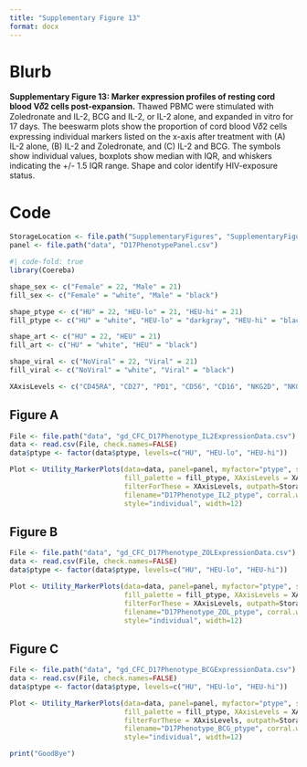 ```yaml
---
title: "Supplementary Figure 13"
format: docx
---
```


# Blurb

**Supplementary Figure 13: Marker expression profiles of resting cord blood V𝛿2 cells post-expansion.** Thawed PBMC were stimulated with Zoledronate and IL-2, BCG and IL-2, or IL-2 alone, and expanded in vitro for 17 days. The beeswarm plots show the proportion of cord blood V𝛿2 cells expressing individual markers listed on the x-axis after treatment with (A) IL-2 alone, (B) IL-2 and Zoledronate, and (C) IL-2 and BCG. The symbols show individual values, boxplots show median with IQR, and whiskers indicating the +/- 1.5 IQR range. Shape and color identify HIV-exposure status.

# Code

```r
StorageLocation <- file.path("SupplementaryFigures", "SupplementaryFigure13")
panel <- file.path("data", "D17PhenotypePanel.csv")
```

```r
#| code-fold: true
library(Coereba)

shape_sex <- c("Female" = 22, "Male" = 21)
fill_sex <- c("Female" = "white", "Male" = "black")

shape_ptype <- c("HU" = 22, "HEU-lo" = 21, "HEU-hi" = 21)
fill_ptype <- c("HU" = "white", "HEU-lo" = "darkgray", "HEU-hi" = "black")

shape_art <- c("HU" = 22, "HEU" = 21)
fill_art <- c("HU" = "white", "HEU" = "black")

shape_viral <- c("NoViral" = 22, "Viral" = 21)
fill_viral <- c("NoViral" = "white", "Viral" = "black")
```

```r
XAxisLevels <- c("CD45RA", "CD27", "PD1", "CD56", "CD16", "NKG2D", "NKG2A", "Perforin", "CD28", "CD25")
```

## Figure A

```r
File <- file.path("data", "gd_CFC_D17Phenotype_IL2ExpressionData.csv")
data <- read.csv(File, check.names=FALSE)
data$ptype <- factor(data$ptype, levels=c("HU", "HEU-lo", "HEU-hi"))

Plot <- Utility_MarkerPlots(data=data, panel=panel, myfactor="ptype", shape_palette = shape_ptype,
                            fill_palette = fill_ptype, XAxisLevels = XAxisLevels, savePlot=TRUE,
                            filterForThese = XAxisLevels, outpath=StorageLocation,
                            filename="D17Phenotype_IL2_ptype", corral.width=0.8,
                            style="individual", width=12)
```

## Figure B

```r
File <- file.path("data", "gd_CFC_D17Phenotype_ZOLExpressionData.csv")
data <- read.csv(File, check.names=FALSE)
data$ptype <- factor(data$ptype, levels=c("HU", "HEU-lo", "HEU-hi"))

Plot <- Utility_MarkerPlots(data=data, panel=panel, myfactor="ptype", shape_palette = shape_ptype,
                            fill_palette = fill_ptype, XAxisLevels = XAxisLevels, savePlot=TRUE,
                            filterForThese = XAxisLevels, outpath=StorageLocation,
                            filename="D17Phenotype_ZOL_ptype", corral.width=0.8,
                            style="individual", width=12)
```

## Figure C

```r
File <- file.path("data", "gd_CFC_D17Phenotype_BCGExpressionData.csv")
data <- read.csv(File, check.names=FALSE)
data$ptype <- factor(data$ptype, levels=c("HU", "HEU-lo", "HEU-hi"))

Plot <- Utility_MarkerPlots(data=data, panel=panel, myfactor="ptype", shape_palette = shape_ptype,
                            fill_palette = fill_ptype, XAxisLevels = XAxisLevels, savePlot=TRUE,
                            filterForThese = XAxisLevels, outpath=StorageLocation,
                            filename="D17Phenotype_BCG_ptype", corral.width=0.8,
                            style="individual", width=12)
```

```r
print("GoodBye")
```